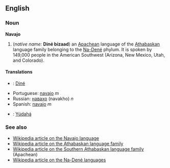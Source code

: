 ==English==
===Noun===
'''Navajo'''

# (''native name:'' '''Diné bizaad''') an [[Apache]]an language of the [[Athabaskan]] language family belonging to the [[Na-Dené]] phylum. It is spoken by 149,000 people in the American Southwest (Arizona, New Mexico, Utah, and Colorado).

====Translations====
*{{nv}}: [[Diné]]
*Portuguese: [[navajo]] ''m''
*Russian: [[навахо]] (navakho) ''n''
*Spanish: [[navajo]] ''m''
*{{apw}}: [[Yúdahą́]]

===See also===
*[[w:Navajo language|Wikipedia article on the Navajo language]]
*[[w:Athabaskan languages|Wikipedia article on the Athabaskan language family]]
*[[w:Southern Athabaskan languages|Wikipedia article on the Southern Athabaskan language family]] (Apachean)
*[[w:Na-Dené languages|Wikipedia article on the Na-Dené languages]]
